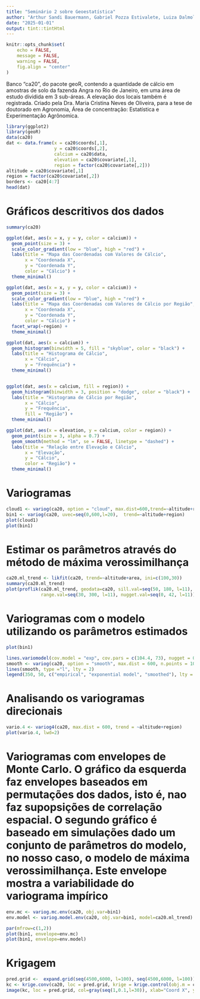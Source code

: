 ```yaml
---
title: "Seminário 2 sobre Geoestatística"
author: "Arthur Sandi Bauermann, Gabriel Pozza Estivalete, Luiza Dalmolin Beneduzi, Nicolas Hess, Raíssa Magnan Scorsatto "
date: "2025-01-01"
output: tint::tintHtml
---
```


```r
knitr::opts_chunk$set(
	echo = FALSE,
	message = FALSE,
	warning = FALSE,
	fig.align = "center" 
)
```

Banco "ca20", do pacote geoR, contendo a quantidade de cálcio em amostras de solo da fazenda Angra no Rio de Janeiro, em uma área de estudo dividida em 3 sub-áreas. A elevação dos locais também é registrada. Criado pela Dra. Maria Cristina Neves de Oliveira, para a tese de doutorado em Agronomia, Área de concentração: Estatística e Experimentação Agrônomica.

```r
library(ggplot2)
library(geoR)
data(ca20)
dat <- data.frame(x = ca20$coords[,1], 
                  y = ca20$coords[,2], 
                  calcium = ca20$data, 
                  elevation = ca20$covariate[,1], 
                  region = factor(ca20$covariate[,2]))
altitude = ca20$covariate[,1]
region = factor(ca20$covariate[,2])
borders <- ca20[4:7]
head(dat)
```

# Gráficos descritivos dos dados

```r
summary(ca20)
```

```r
ggplot(dat, aes(x = x, y = y, color = calcium)) +
  geom_point(size = 3) +
  scale_color_gradient(low = "blue", high = "red") +
  labs(title = "Mapa das Coordenadas com Valores de Cálcio",
       x = "Coordenada X", 
       y = "Coordenada Y",
       color = "Cálcio") +
  theme_minimal()

ggplot(dat, aes(x = x, y = y, color = calcium)) +
  geom_point(size = 3) +
  scale_color_gradient(low = "blue", high = "red") +
  labs(title = "Mapa das Coordenadas com Valores de Cálcio por Região",
       x = "Coordenada X", 
       y = "Coordenada Y",
       color = "Cálcio") +
  facet_wrap(~region) +
  theme_minimal()

ggplot(dat, aes(x = calcium)) +
  geom_histogram(binwidth = 5, fill = "skyblue", color = "black") +
  labs(title = "Histograma de Cálcio", 
       x = "Cálcio", 
       y = "Frequência") +
  theme_minimal()


ggplot(dat, aes(x = calcium, fill = region)) +
  geom_histogram(binwidth = 3, position = "dodge", color = "black") +
  labs(title = "Histograma de Cálcio por Região", 
       x = "Cálcio", 
       y = "Frequência", 
       fill = "Região") +
  theme_minimal()

ggplot(dat, aes(x = elevation, y = calcium, color = region)) +
  geom_point(size = 3, alpha = 0.7) +
  geom_smooth(method = "lm", se = FALSE, linetype = "dashed") +
  labs(title = "Relação entre Elevação e Cálcio", 
       x = "Elevação", 
       y = "Cálcio",
       color = "Região") +
  theme_minimal()
```

# Variogramas

```r
cloud1 <- variog(ca20, option = "cloud", max.dist=600,trend=~altitude+region)
bin1 <- variog(ca20, uvec=seq(0,600,l=20),  trend=~altitude+region)
plot(cloud1)
plot(bin1)
```


# Estimar os parâmetros através do método de máxima verossimilhança

```r
ca20.ml_trend <- likfit(ca20, trend=~altitude+area, ini=c(100,30))
summary(ca20.ml_trend)
plot(proflik(ca20.ml_trend, geodata=ca20, sill.val=seq(50, 180, l=11),
             range.val=seq(30, 300, l=11), nugget.val=seq(0, 42, l=11)))
```

# Variogramas com o modelo utilizando os parâmetros estimados

```r
plot(bin1)

lines.variomodel(cov.model = "exp", cov.pars = c(104.4, 73), nugget = 0, max.dist = 600,  lwd = 3)
smooth <- variog(ca20, option = "smooth", max.dist = 600, n.points = 100, kernel = "normal", band = 50, trend = ~altitude+region)
lines(smooth, type ="l", lty = 2)
legend(350, 50, c("empirical", "exponential model", "smoothed"), lty = c(1,1,2), lwd = c(1,3,1))
```


# Analisando os variogramas direcionais

```r
vario.4 <- variog4(ca20, max.dist = 600, trend = ~altitude+region)
plot(vario.4, lwd=2)
```
# Variogramas com envelopes de Monte Carlo. O gráfico da esquerda faz envelopes baseados em permutações dos dados, isto é, nao faz supopsições de correlação espacial. O segundo gráfico é baseado em simulações dado um conjunto de parâmetros do modelo, no nosso caso, o modelo de máxima verossimilhança. Este envelope mostra a variabilidade do variograma impírico

```r
env.mc <- variog.mc.env(ca20, obj.var=bin1)
env.model <- variog.model.env(ca20, obj.var=bin1, model=ca20.ml_trend)

par(mfrow=c(1,2))
plot(bin1, envelope=env.mc)
plot(bin1, envelope=env.model)

```


# Krigagem
```r
pred.grid <-  expand.grid(seq(4500,6000, l=100), seq(4500,6000, l=100))
kc <- krige.conv(ca20, loc = pred.grid, krige = krige.control(obj.m = ca20.ml_trend))
image(kc, loc = pred.grid, col=gray(seq(1,0.1,l=30)), xlab="Coord X", ylab="Coord Y")
```
